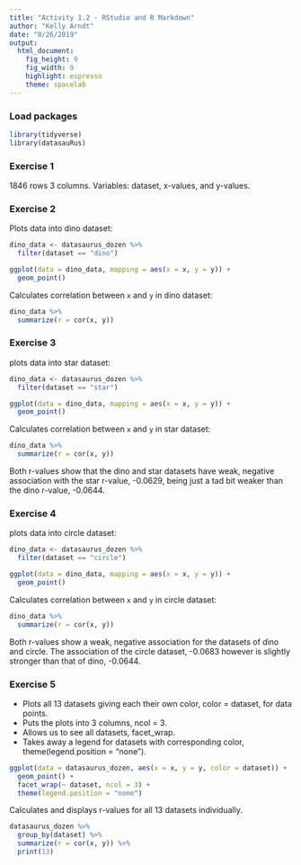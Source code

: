 ```yaml
---
title: "Activity 1.2 - RStudio and R Markdown"
author: "Kelly Arndt"
date: "8/26/2019"
output: 
  html_document: 
    fig_height: 9
    fig_width: 9
    highlight: espresso
    theme: spacelab
---
```


### Load packages

```r
library(tidyverse) 
library(datasauRus)
```


### Exercise 1

1846 rows 3 columns.
Variables: dataset, x-values, and y-values.

### Exercise 2

Plots data into dino dataset:

```r
dino_data <- datasaurus_dozen %>%
  filter(dataset == "dino")

ggplot(data = dino_data, mapping = aes(x = x, y = y)) +
  geom_point()
```

Calculates correlation between `x` and `y` in dino dataset:

```r
dino_data %>%
  summarize(r = cor(x, y))
```

### Exercise 3

plots data into star dataset:

```r
dino_data <- datasaurus_dozen %>%
  filter(dataset == "star")

ggplot(data = dino_data, mapping = aes(x = x, y = y)) +
  geom_point()
```

Calculates correlation between `x` and `y` in star dataset:

```r
dino_data %>%
  summarize(r = cor(x, y))
```

Both r-values show that the dino and star datasets have weak, negative association 
with the star r-value, -0.0629, being just a tad bit weaker than the dino r-value, 
-0.0644.

### Exercise 4

plots data into circle dataset:

```r
dino_data <- datasaurus_dozen %>%
  filter(dataset == "circle")

ggplot(data = dino_data, mapping = aes(x = x, y = y)) +
  geom_point()
```

Calculates correlation between `x` and `y` in circle dataset:

```r
dino_data %>%
  summarize(r = cor(x, y))
```

Both r-values show a weak, negative association for the datasets of dino and circle. 
The association of the circle dataset, -0.0683 however is slightly stronger than that 
of dino, -0.0644.

### Exercise 5


- Plots all 13 datasets giving each their own color, color = dataset, for data points. 
- Puts the plots into 3 columns, ncol = 3.
- Allows us to see all datasets, facet_wrap.
- Takes away a legend for datasets with corresponding color, theme(legend.position = "none").

```r
ggplot(data = datasaurus_dozen, aes(x = x, y = y, color = dataset)) + 
  geom_point() +
  facet_wrap(~ dataset, ncol = 3) + 
  theme(legend.position = "none")
```

Calculates and displays r-values for all 13 datasets individually.

```r
datasaurus_dozen %>%
  group_by(dataset) %>%
  summarize(r = cor(x, y)) %>%
  print(13)
```
